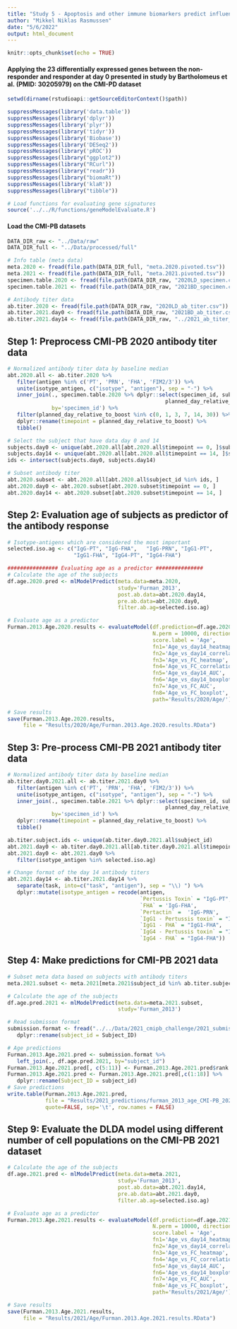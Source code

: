 ```yaml
---
title: "Study 5 - Apoptosis and other immune biomarkers predict influenza vaccine responsiveness (PMID: 23591775)"
author: "Mikkel Niklas Rasmussen"
date: "5/6/2022"
output: html_document
---
```


```r
knitr::opts_chunk$set(echo = TRUE)
```

#### Applying the 23 differentially expressed genes between the non-responder and responder at day 0 presented in study by Bartholomeus et al. (PMID: 30205979) on the CMI-PD dataset

```r
setwd(dirname(rstudioapi::getSourceEditorContext()$path))

suppressMessages(library('data.table'))
suppressMessages(library('dplyr'))
suppressMessages(library('plyr'))
suppressMessages(library('tidyr'))
suppressMessages(library('Biobase'))
suppressMessages(library('DESeq2'))
suppressMessages(library('pROC'))
suppressMessages(library("ggplot2"))
suppressMessages(library("RCurl"))
suppressMessages(library("readr"))
suppressMessages(library("biomaRt"))
suppressMessages(library('klaR'))
suppressMessages(library("tibble"))

# Load functions for evaluating gene signatures
source('../../R/functions/geneModelEvaluate.R')

```

#### Load the CMI-PB datasets

```r

DATA_DIR_raw <- "../Data/raw"
DATA_DIR_full <- "../Data/processed/full"

# Info table (meta data)
meta.2020 <- fread(file.path(DATA_DIR_full, "meta.2020.pivoted.tsv"))
meta.2021 <- fread(file.path(DATA_DIR_full, "meta.2021.pivoted.tsv"))
specimen.table.2020 <- fread(file.path(DATA_DIR_raw, "2020LD_specimen.csv"))
specimen.table.2021 <- fread(file.path(DATA_DIR_raw, "2021BD_specimen.csv"))

# Antibody titer data
ab.titer.2020 <- fread(file.path(DATA_DIR_raw, "2020LD_ab_titer.csv"))
ab.titer.2021.day0 <- fread(file.path(DATA_DIR_raw, "2021BD_ab_titer.csv"))
ab.titer.2021.day14 <- fread(file.path(DATA_DIR_raw, "../2021_ab_titer_day14.csv"))

```

## Step 1: Preprocess CMI-PB 2020 antibody titer data

```r

# Normalized antibody titer data by baseline median
abt.2020.all <- ab.titer.2020 %>% 
   filter(antigen %in% c('PT', 'PRN', 'FHA', 'FIM2/3')) %>% 
   unite(isotype_antigen, c("isotype", "antigen"), sep = "-") %>% 
   inner_join(., specimen.table.2020 %>% dplyr::select(specimen_id, subject_id, 
                                                  planned_day_relative_to_boost), 
              by='specimen_id') %>% 
   filter(planned_day_relative_to_boost %in% c(0, 1, 3, 7, 14, 30)) %>% 
   dplyr::rename(timepoint = planned_day_relative_to_boost) %>% 
   tibble()

# Select the subject that have data day 0 and 14
subjects.day0 <- unique(abt.2020.all[abt.2020.all$timepoint == 0, ]$subject_id)
subjects.day14 <- unique(abt.2020.all[abt.2020.all$timepoint == 14, ]$subject_id)
ids <- intersect(subjects.day0, subjects.day14)

# Subset antibody titer
abt.2020.subset <- abt.2020.all[abt.2020.all$subject_id %in% ids, ]
abt.2020.day0 <- abt.2020.subset[abt.2020.subset$timepoint == 0, ]
abt.2020.day14 <- abt.2020.subset[abt.2020.subset$timepoint == 14, ]

```

## Step 2: Evaluation age of subjects as predictor of the antibody response

```r

# Isotype-antigens which are considered the most important
selected.iso.ag <- c("IgG-PT", "IgG-FHA",   "IgG-PRN", "IgG1-PT",
                     "IgG1-FHA", "IgG4-PT", "IgG4-FHA")

################ Evaluating age as a predictor ###############
# Calculate the age of the subjects
df.age.2020.pred <- mlModelPredict(meta.data=meta.2020, 
                                   study='Furman_2013',
                                   post.ab.data=abt.2020.day14,
                                   pre.ab.data=abt.2020.day0,
                                   filter.ab.ag=selected.iso.ag)

# Evaluate age as a predictor
Furman.2013.Age.2020.results <- evaluateModel(df.prediction=df.age.2020.pred,
                                              N.perm = 10000, direction = ">",
                                              score.label = 'Age',
                                              fn1='Age_vs_day14_heatmap',
                                              fn2='Age_vs_day14_correlation',
                                              fn3='Age_vs_FC_heatmap',
                                              fn4='Age_vs_FC_correlation',
                                              fn5='Age_vs_day14_AUC',
                                              fn6='Age_vs_day14_boxplot',
                                              fn7='Age_vs_FC_AUC',
                                              fn8='Age_vs_FC_boxplot',
                                              path='Results/2020/Age/')

# Save results
save(Furman.2013.Age.2020.results, 
     file = "Results/2020/Age/Furman.2013.Age.2020.results.RData")

```

## Step 3: Pre-process CMI-PB 2021 antibody titer data

```r

# Normalized antibody titer data by baseline median
ab.titer.day0.2021.all <- ab.titer.2021.day0 %>% 
   filter(antigen %in% c('PT', 'PRN', 'FHA', 'FIM2/3')) %>% 
   unite(isotype_antigen, c("isotype", "antigen"), sep = "-") %>% 
   inner_join(., specimen.table.2021 %>% dplyr::select(specimen_id, subject_id, 
                                                  planned_day_relative_to_boost), 
              by='specimen_id') %>% 
   dplyr::rename(timepoint = planned_day_relative_to_boost) %>% 
   tibble()

ab.titer.subject.ids <- unique(ab.titer.day0.2021.all$subject_id)
abt.2021.day0 <- ab.titer.day0.2021.all[ab.titer.day0.2021.all$timepoint == 0, ]
abt.2021.day0 <- abt.2021.day0 %>% 
   filter(isotype_antigen %in% selected.iso.ag)

# Change format of the day 14 antibody titers
abt.2021.day14 <- ab.titer.2021.day14 %>% 
   separate(task, into=c("task", "antigen"), sep = "\\) ") %>% 
   dplyr::mutate(isotype_antigen = recode(antigen, 
                                          `Pertussis Toxin` = "IgG-PT", 
                                          `FHA` = 'IgG-FHA', 
                                          `Pertactin` =  'IgG-PRN',
                                          `IgG1 - Pertussis toxin` = "IgG1-PT",
                                          `IgG1 - FHA` = "IgG1-FHA",
                                          `IgG4 - Pertussis toxin` = "IgG4-PT",
                                          `IgG4 - FHA` = "IgG4-FHA"))


```

## Step 4: Make predictions for CMI-PB 2021 data 

```r

# Subset meta data based on subjects with antibody titers
meta.2021.subset <- meta.2021[meta.2021$subject_id %in% ab.titer.subject.ids, ]

# Calculate the age of the subjects
df.age.pred.2021 <- mlModelPredict(meta.data=meta.2021.subset, 
                                   study='Furman_2013')

# Read submisson format
submission.format <- fread("../../Data/2021_cmipb_challenge/2021_submission_format.tsv") %>% 
   dplyr::rename(subject_id = Subject_ID)

# Age predictions
Furman.2013.Age.2021.pred <- submission.format %>% 
   left_join(., df.age.pred.2021, by="subject_id")
Furman.2013.Age.2021.pred[, c(5:11)] <- Furman.2013.Age.2021.pred$rank.predictor
Furman.2013.Age.2021.pred <- Furman.2013.Age.2021.pred[,c(1:18)] %>% 
   dplyr::rename(Subject_ID = subject_id)
# Save predictions
write.table(Furman.2013.Age.2021.pred, 
            file = "Results/2021_predictions/furman_2013_age_CMI-PB_2021.tsv",
            quote=FALSE, sep='\t', row.names = FALSE)

```

## Step 9: Evaluate the DLDA model using different number of cell populations on the CMI-PB 2021 dataset

```r

# Calculate the age of the subjects
df.age.2021.pred <- mlModelPredict(meta.data=meta.2021, 
                                   study='Furman_2013',
                                   post.ab.data=abt.2021.day14,
                                   pre.ab.data=abt.2021.day0,
                                   filter.ab.ag=selected.iso.ag)

# Evaluate age as a predictor
Furman.2013.Age.2021.results <- evaluateModel(df.prediction=df.age.2021.pred,
                                              N.perm = 10000, direction = ">",
                                              score.label = 'Age',
                                              fn1='Age_vs_day14_heatmap',
                                              fn2='Age_vs_day14_correlation',
                                              fn3='Age_vs_FC_heatmap',
                                              fn4='Age_vs_FC_correlation',
                                              fn5='Age_vs_day14_AUC',
                                              fn6='Age_vs_day14_boxplot',
                                              fn7='Age_vs_FC_AUC',
                                              fn8='Age_vs_FC_boxplot',
                                              path='Results/2021/Age/')

# Save results
save(Furman.2013.Age.2021.results, 
     file = "Results/2021/Age/Furman.2013.Age.2021.results.RData")

```
